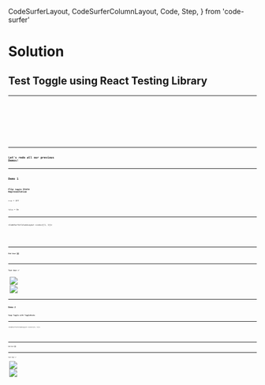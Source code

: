   CodeSurferLayout,
  CodeSurferColumnLayout,
  Code,
  Step,
} from 'code-surfer'

# Solution

## Test Toggle using React Testing Library

---

<CodeSurferLayout>
  <Code
    code={require('!!raw-loader!./Toggle.test.0.js').default}
    focus="2[44:67]"
    lang="jsx"
    title="Test Toggle using React Testing Library"
  />
  <Code
    code={require('!!raw-loader!./Toggle.test.1.js').default}
    focus="2[10:15],7"
    lang="jsx"
    title="Test Toggle using React Testing Library"
    subtitle="Deep rendering"
  />
  <Code
    code={require('!!raw-loader!./Toggle.test.2.js').default}
    focus="7[13:21],9"
    lang="jsx"
    title="Test Toggle using React Testing Library"
    subtitle="Assert that the User sees 👀 'Off' text"
  />
  <Code
    code={require('!!raw-loader!./Toggle.test.3.js').default}
    focus="7[24:34],10"
    lang="jsx"
    title="Test Toggle using React Testing Library"
    subtitle="Assert that the User doesn't see 🙈 'On' text"
  />
  <Code
    code={require('!!raw-loader!./Toggle.test.4.js').default}
    focus="12[21:39]"
    lang="jsx"
    title="Test Toggle using React Testing Library"
    subtitle="User tries to find 🧐 a 'Toggle' text"
  />
  <Code
    code={require('!!raw-loader!./Toggle.test.4.js').default}
    focus="2[27:35],12"
    lang="jsx"
    title="Test Toggle using React Testing Library"
    subtitle="Then click it! 🖱"
  />
  <Code
    code={require('!!raw-loader!./Toggle.test.js').default}
    focus="16:17"
    lang="jsx"
    title="Test Toggle using React Testing Library"
    subtitle="Assert that the User now sees 👀 'On' instead of 'Off' text"
  />
  <Code
    code={require('!!raw-loader!./Toggle.test.js').default}
    focus="2,8:17"
    lang="jsx"
    title="Test Toggle using React Testing Library"
  />
</CodeSurferLayout>

---

## Let's redo all our previous Demos!

---

## Demo 1

### Flip `toggle` State Representation

`true` ➡ Off

`false` ➡ On

---

<CodeSurferColumnLayout sizes={[1, 1]}>

<Step>
  <Code
    code={require('!!raw-loader!./Toggle.js').default}
    focus="6[13:17],16[15:48]"
    lang="jsx"
    title="Flip toggle State Representation"
    subtitle="true ➡ On | false ➡ Off"
  />
  <Code
    code={require('!!raw-loader!./ToggleFlipped.js').default}
    focus="6[13:16],16[16]"
    lang="jsx"
    title="Flip toggle State Representation"
    subtitle="true ➡ Off | false ➡ On"
  />
</Step>

</CodeSurferColumnLayout>

---

### End User 🆗

<ToggleFlipped />

---

### Test User ✅

<Split>
  <Image
    src={require('file-loader!./demo-1-test-result.png')}
    style={{
      margin: 'auto',
      height: '40vh',
      width: '40vw',
      backgroundPosition: 'right',
      backgroundSize: 'contain',
    }}
  />
  <Image
    src={require('file-loader!./demo-1-test-coverage.png')}
    style={{
      margin: '0 auto 0 0',
      height: '60vh',
      width: '60vw',
      backgroundPosition: 'left',
      backgroundSize: 'contain',
    }}
  />
</Split>

---

## Demo 2

### Swap Toggle with ToggleHooks

---

<CodeSurferColumnLayout sizes={[1, 1]}>

<Step title="Swap Toggle with ToggleHooks">
  <Code
    code={require('!!raw-loader!./App.js').default}
    focus="2[23:28]"
    lang="jsx"
    subtitle="Before"
  />
  <Code
    code={require('!!raw-loader!./AppHooks.js').default}
    focus="2[23:33]"
    lang="jsx"
    subtitle="After"
  />
</Step>

</CodeSurferColumnLayout>

---

### End User 🆗

<ToggleHooks />

---

### Test User ✅

<Split>
  <Image
    src={require('file-loader!./demo-2-test-result.png')}
    style={{
      margin: 'auto',
      height: '40vh',
      width: '40vw',
      backgroundPosition: 'right',
      backgroundSize: 'contain',
    }}
  />
  <Image
    src={require('file-loader!./demo-2-test-coverage.png')}
    style={{
      margin: '0 auto 0 0',
      height: '60vh',
      width: '60vw',
      backgroundPosition: 'left',
      backgroundSize: 'contain',
    }}
  />
</Split>
